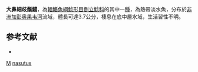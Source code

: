 {{Speciesbox 
| taxon = Microsynodontis nasutus
| status = DD
| status_system = IUCN3.1  
| authority = [[Ng|Ng]], 2004
}}

'''大鼻細歧鬚鱨'''，為[[輻鰭魚綱|輻鰭魚綱]][[鯰形目|鯰形目]][[倒立鯰科|倒立鯰科]]的其中一[[種|種]]，為熱帶淡水魚，分布於[[非洲|非洲]][[加彭|加彭]][[奥果韦河|奥果韦河]]流域，體長可達3.7公分，棲息在底中層水域，生活習性不明。

==参考文献==
*{{FishBase_species|genus=Microsynodontis|species=nasutus|year=2015|month=5}}

{{Taxonbar}}

[[Category:2004年描述的鱼类|M]]
[[Category:細歧鬚鱨屬|nasutus]]